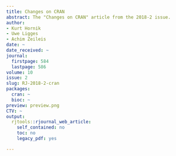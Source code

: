 ```yaml
---
title: Changes on CRAN
abstract: The "Changes on CRAN" article from the 2018-2 issue.
author:
- Kurt Hornik
- Uwe Ligges
- Achim Zeileis
date: ~
date_received: ~
journal:
  firstpage: 584
  lastpage: 586
volume: 10
issue: 2
slug: RJ-2018-2-cran
packages:
  cran: ~
  bioc: ~
preview: preview.png
CTV: ~
output:
  rjtools::rjournal_web_article:
    self_contained: no
    toc: no
    legacy_pdf: yes

---
```

